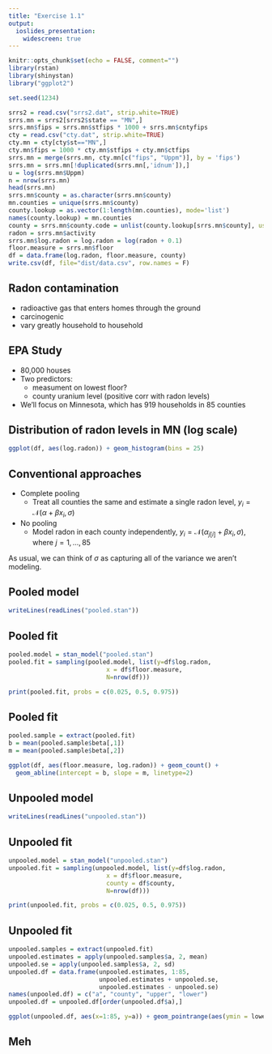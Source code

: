 ```yaml
---
title: "Exercise 1.1"
output: 
  ioslides_presentation:
    widescreen: true
---
```


```r
knitr::opts_chunk$set(echo = FALSE, comment="")
library(rstan)
library(shinystan)
library("ggplot2")

set.seed(1234)
```

```r
srrs2 = read.csv("srrs2.dat", strip.white=TRUE)
srrs.mn = srrs2[srrs2$state == "MN",]
srrs.mn$fips = srrs.mn$stfips * 1000 + srrs.mn$cntyfips
cty = read.csv("cty.dat", strip.white=TRUE)
cty.mn = cty[cty$st=="MN",]
cty.mn$fips = 1000 * cty.mn$stfips + cty.mn$ctfips
srrs.mn = merge(srrs.mn, cty.mn[c("fips", "Uppm")], by = 'fips')
srrs.mn = srrs.mn[!duplicated(srrs.mn[,'idnum']),]
u = log(srrs.mn$Uppm)
n = nrow(srrs.mn)
head(srrs.mn)
srrs.mn$county = as.character(srrs.mn$county)
mn.counties = unique(srrs.mn$county)
county.lookup = as.vector(1:length(mn.counties), mode='list')
names(county.lookup) = mn.counties
county = srrs.mn$county.code = unlist(county.lookup[srrs.mn$county], use.names=F)
radon = srrs.mn$activity
srrs.mn$log.radon = log.radon = log(radon + 0.1)
floor.measure = srrs.mn$floor
df = data.frame(log.radon, floor.measure, county)
write.csv(df, file="dist/data.csv", row.names = F)
```

## Radon contamination
- radioactive gas that enters homes through the ground
- carcinogenic
- vary greatly household to household

## EPA Study
- 80,000 houses
- Two predictors:
    - measument on lowest floor?
    - county uranium level (positive corr with radon levels)
- We'll focus on Minnesota, which has 919 households in 85 counties

## Distribution of radon levels in MN (log scale)
```r
ggplot(df, aes(log.radon)) + geom_histogram(bins = 25)
```

## Conventional approaches
* Complete pooling
    - Treat all counties the same and estimate a single radon level,
    $y_i = \mathcal{N}(\alpha + \beta x_i, \sigma)$
* No pooling
    - Model radon in each county independently,
    $y_i = \mathcal{N}(\alpha_{j[i]} + \beta x_i, \sigma)$, where $j = 1, ..., 85$ 
    
As usual, we can think of $\sigma$ as capturing all of the variance we aren't modeling.

## Pooled model
```r
writeLines(readLines("pooled.stan"))
```

## Pooled fit
```r
pooled.model = stan_model("pooled.stan")
pooled.fit = sampling(pooled.model, list(y=df$log.radon,
                           x = df$floor.measure,
                           N=nrow(df)))
```
```r
print(pooled.fit, probs = c(0.025, 0.5, 0.975))
```
## Pooled fit
```r
pooled.sample = extract(pooled.fit)
b = mean(pooled.sample$beta[,1])
m = mean(pooled.sample$beta[,2])

ggplot(df, aes(floor.measure, log.radon)) + geom_count() +
  geom_abline(intercept = b, slope = m, linetype=2)
```

## Unpooled model
```r
writeLines(readLines("unpooled.stan"))
```

## Unpooled fit
```r
unpooled.model = stan_model("unpooled.stan")
unpooled.fit = sampling(unpooled.model, list(y=df$log.radon,
                           x = df$floor.measure,
                           county = df$county,
                           N=nrow(df)))
```
```r
print(unpooled.fit, probs = c(0.025, 0.5, 0.975))
```

## Unpooled fit
```r
unpooled.samples = extract(unpooled.fit)
unpooled.estimates = apply(unpooled.samples$a, 2, mean)
unpooled.se = apply(unpooled.samples$a, 2, sd)
unpooled.df = data.frame(unpooled.estimates, 1:85, 
                         unpooled.estimates + unpooled.se,
                         unpooled.estimates - unpooled.se)
names(unpooled.df) = c("a", "county", "upper", "lower")
unpooled.df = unpooled.df[order(unpooled.df$a),]

ggplot(unpooled.df, aes(x=1:85, y=a)) + geom_pointrange(aes(ymin = lower, ymax = upper))
```
<!--
## Visual comparisons between pooled and unpooled
- TODO
-->

## Meh

